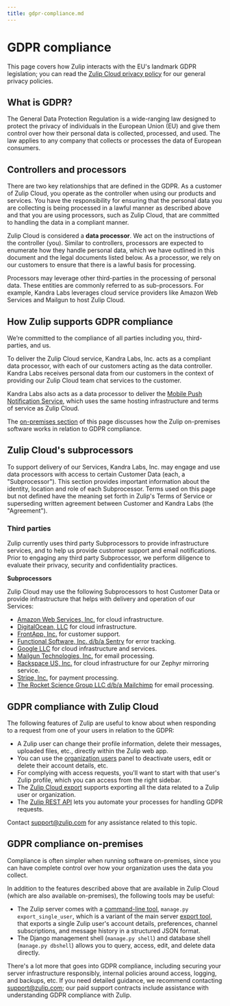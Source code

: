 ```yaml
---
title: gdpr-compliance.md
---
```


# GDPR compliance

This page covers how Zulip interacts with the EU's landmark GDPR
legislation; you can read the
[Zulip Cloud privacy policy](https://zulip.com/policies/privacy) for our
general privacy policies.

## What is GDPR?

The General Data Protection Regulation is a wide-ranging law designed
to protect the privacy of individuals in the European Union (EU) and
give them control over how their personal data is collected,
processed, and used.  The law applies to any company that collects or
processes the data of European consumers.

## Controllers and processors

There are two key relationships that are defined in the GDPR. As a
customer of Zulip Cloud, you operate as the controller when using our
products and services. You have the responsibility for ensuring that
the personal data you are collecting is being processed in a lawful
manner as described above and that you are using processors, such as
Zulip Cloud, that are committed to handling the data in a compliant
manner.

Zulip Cloud is considered a **data processor**. We act on the
instructions of the controller (you). Similar to controllers,
processors are expected to enumerate how they handle personal data,
which we have outlined in this document and the legal documents listed
below. As a processor, we rely on our customers to ensure that there
is a lawful basis for processing.

Processors may leverage other third-parties in the processing of
personal data. These entities are commonly referred to as
sub-processors. For example, Kandra Labs leverages cloud service
providers like Amazon Web Services and Mailgun to host Zulip Cloud.

## How Zulip supports GDPR compliance

We’re committed to the compliance of all parties including you,
third-parties, and us.

To deliver the Zulip Cloud service, Kandra Labs, Inc. acts as a
compliant data processor, with each of our customers acting as the
data controller.  Kandra Labs receives personal data from our
customers in the context of providing our Zulip Cloud team chat
services to the customer.

Kandra Labs also acts as a data processor to deliver the
[Mobile Push Notification Service][mobile-push], which uses the same
hosting infrastructure and terms of service as Zulip Cloud.

The [on-premises section](#gdpr-compliance-on-premises) of this page
discusses how the Zulip on-premises software works in relation to GDPR
compliance.

[mobile-push]: https://zulip.readthedocs.io/en/stable/production/mobile-push-notifications.html

## Zulip Cloud's subprocessors

To support delivery of our Services, Kandra Labs, Inc. may engage and
use data processors with access to certain Customer Data (each, a
"Subprocessor").  This section provides important information about
the identity, location and role of each Subprocessor.  Terms used on
this page but not defined have the meaning set forth in Zulip's Terms
of Service or superseding written agreement between Customer and
Kandra Labs (the "Agreement").

### Third parties

Zulip currently uses third party Subprocessors to provide
infrastructure services, and to help us provide customer support and
email notifications. Prior to engaging any third party Subprocessor,
we perform diligence to evaluate their privacy, security and
confidentiality practices.

**Subprocessors**

Zulip Cloud may use the following Subprocessors to host Customer Data
or provide infrastructure that helps with delivery and operation of
our Services:

* [Amazon Web Services, Inc.](https://aws.amazon.com/compliance/gdpr-center/)
  for cloud infrastructure.
* [DigitalOcean, LLC](https://www.digitalocean.com/security/gdpr/)
  for cloud infrastructure.
* [FrontApp, Inc.](https://community.frontapp.com/t/x1p4mw/is-front-compliant-with-gdpr)
  for customer support.
* [Functional Software, Inc. d/b/a Sentry](https://blog.sentry.io/2018/03/14/gdpr-sentry-and-you)
  for error tracking.
* [Google LLC](https://privacy.google.com/businesses/compliance/) for
  cloud infrastructure and services.
* [Mailgun Technologies, Inc.](https://www.mailgun.com/gdpr) for email processing.
* [Rackspace US, Inc.](https://www.rackspace.com/en-us/gdpr) for cloud
  infrastructure for our Zephyr mirroring service.
* [Stripe, Inc.](https://stripe.com/guides/general-data-protection-regulation) for payment processing.
* [The Rocket Science Group LLC d/b/a Mailchimp](https://kb.mailchimp.com/accounts/management/about-the-general-data-protection-regulation)
  for email processing.

## GDPR compliance with Zulip Cloud

The following features of Zulip are useful to know about when
responding to a request from one of your users in relation to the
GDPR:

* A Zulip user can change their profile information, delete their
  messages, uploaded files, etc., directly within the Zulip web app.
* You can use the [organization users](/#organization/user-list-admin)
  panel to deactivate users, edit or delete their account details,
  etc.
* For complying with access requests, you'll want to start with that
  user's Zulip profile, which you can access from the right sidebar.
* The [Zulip Cloud export](/help/export-your-organization) supports exporting
  all the data related to a Zulip user or organization.
* The [Zulip REST API](/api/rest) lets you
  automate your processes for handling GDPR requests.

Contact [support@zulip.com](mailto:support@zulip.com) for
any assistance related to this topic.

## GDPR compliance on-premises

Compliance is often simpler when running software on-premises, since
you can have complete control over how your organization uses the data
you collect.

In addition to the features described above that are available in
Zulip Cloud (which are also available on-premises), the following tools
may be useful:

* The Zulip server comes with a [command-line tool][management-commands],
  `manage.py export_single_user`, which is a variant of the main server
  [export tool][export-and-import-tool], that exports a single Zulip
  user's account details, preferences, channel subscriptions, and message
  history in a structured JSON format.
* The Django management shell (`manage.py shell`) and database shell
  (`manage.py dbshell`) allows you to query, access, edit, and delete
  data directly.

There's a lot more that goes into GDPR compliance, including securing
your server infrastructure responsibly, internal policies around
access, logging, and backups, etc.  If you need detailed guidance, we
recommend contacting support@zulip.com; our paid support contracts
include assistance with understanding GDPR compliance with Zulip.

[management-commands]: https://zulip.readthedocs.io/en/stable/production/management-commands.html
[export-and-import-tool]: https://zulip.readthedocs.io/en/stable/production/export-and-import.html


